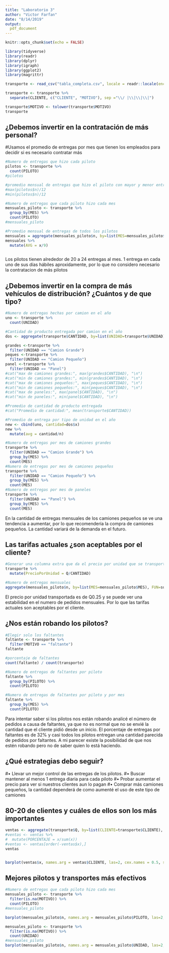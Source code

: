 ```yaml
---
title: "Laboratorio 3"
author: "Victor Farfan"
date: "8/14/2019"
output:
  pdf_document
---
```


```r
knitr::opts_chunk$set(echo = FALSE)
```

```r
library(tidyverse)
library(readr)
library(dplyr)
library(igraph)
library(ggplot2)
library(magrittr)

transporte <- read_csv("tabla_completa.csv", locale = readr::locale(encoding = "latin1"))

transporte <- transporte %>%
  separate(CLIENTE, c("CLIENTE", "MOTIVO"), sep ="\\/ |\\|\\|\\|")

transporte$MOTIVO <- tolower(transporte$MOTIVO)
transporte
```

## ¿Debemos invertir en la contratación de más personal? 
#Usamos el promedio de entregas por mes que tienen los empleados para decidir si es necesario contratar más
```r
#Numero de entregas que hizo cada piloto 
pilotos <- transporte %>%
  count(PILOTO)
#pilotos

#promedio mensual de entregas que hizo el piloto con mayor y menor entregas en el año
#max(pilotos$n)/12  
#min(pilotos$n)/12

#Numero de entregas que cada piloto hizo cada mes
mensuales_piloto <- transporte %>%
  group_by(MES) %>%
  count(PILOTO)
#mensuales_piloto

#Promedio mensual de entregas de todos los pilotos
mensuales = aggregate(mensuales_piloto$n, by=list(MES=mensuales_piloto$MES), FUN=sum)  
mensuales %>%
  mutate(AVG = x/9)



```
Los pilotos tienen alrededor de 20 a 24 entregas al mes. 1 entrega en cada uno de sus días hábiles aproxidamente, por lo que no considero necesario la contratacion de más pilotos




## ¿Debemos invertir en la compra de más vehículos de distribución? ¿Cuántos y de que tipo? 
```r
#Numero de entregas hechas por camion en el año
uno <- transporte %>%
  count(UNIDAD)

#Cantidad de producto entregada por camion en el año
dos <- aggregate(transporte$CANTIDAD, by=list(UNIDAD=transporte$UNIDAD), FUN=sum)

grandes <-transporte %>%
  filter(UNIDAD == "Camion Grande") 
peques <-transporte %>%
  filter(UNIDAD == "Camion Pequeño") 
panel <-transporte %>%
  filter(UNIDAD == "Panel") 
#cat("max de camiones grandes:", max(grandes$CANTIDAD), "\n")
#cat("min de camiones grandes:", min(grandes$CANTIDAD), "\n")
#cat("max de camiones pequeños:", max(peques$CANTIDAD), "\n")
#cat("min de camiones pequeños:", min(peques$CANTIDAD), "\n")
#cat("max de paneles:", max(panel$CANTIDAD), "\n")
#cat("min de paneles:", min(panel$CANTIDAD), "\n")

#Promedio de cantidad de producto entregada
#cat("Promedio de cantidad:", mean(transporte$CANTIDAD))

#Promedio de entrega por tipo de unidad en el año
new <- cbind(uno, cantidad=dos$x)
new %>%
  mutate(avg = cantidad/n)

#Numero de entregas por mes de camiones grandes
transporte %>%
  filter(UNIDAD == "Camion Grande") %>%
  group_by(MES) %>% 
  count(MES)
#Numero de entregas por mes de camiones pequeños
transporte %>%
  filter(UNIDAD == "Camion Pequeño") %>%
  group_by(MES) %>% 
  count(MES)
#Numero de entregas por mes de paneles
transporte %>%
  filter(UNIDAD == "Panel") %>%
  group_by(MES) %>% 
  count(MES)
```
En la cantidad de entregas mensuales de los camiones pequeños se ve una tendencia a aumentar, por lo que recomendería la compra de camiones pequeños. La cantidad variará de la demanda en el futuro. 


## Las tarifas actuales ¿son aceptables por el cliente?
```r
#Generar una columna extra que da el precio por unidad que se transportó
transporte %>%
  mutate(PrecioPorUnidad = Q/CANTIDAD)

#Numero de entregas mensuales
aggregate(mensuales_piloto$n, by=list(MES=mensuales_piloto$MES), FUN=sum)  
```
El precio por unidad transportada es de Q0.25 y se puede ver una estabilidad en el numero de pedidos mensuales. Por lo que las tarifas actuales son aceptables por el cliente. 


## ¿Nos están robando los pilotos?
```r
#Elegir solo los faltantes
faltante <- transporte %>%
  filter(MOTIVO == "faltante")
faltante

#porcentaje de faltantes
count(faltante) / count(transporte)

#Numero de entregas de faltantes por piloto
faltante %>%
  group_by(PILOTO) %>%
  count(PILOTO)

#Numero de entregas de faltantes por piloto y por mes
faltante %>%
  group_by(MES) %>%
  count(PILOTO)
```
Para intentar saber si los pilotos nos están robando analicé el número de pedidos a causa de faltantes, ya que no es normal que no se envié la cantidad que el cliente pidió desde un inicio. El porcentaje de entregas por faltantes es de 32% y casi todos los pilotos entregan una cantidad parecida de pedidos por faltantes. A mi parecer existe la posibilidad de que nos estén robando pero no de saber quien lo está haciendo. 



## ¿Qué estrategias debo seguir? 
#• Llevar un mejor control de las entregas de los pilotos. 
#• Buscar mantener al menos 1 entrega diaria para cada piloto
#• Probar aumentar el precio para ver si nuestros clientes aun lo pagan
#• Comprar más camiones pequeños, la cantidad dependerá de como aumenté el uso de este tipo de camiones


## 80-20 de clientes y cuáles de ellos son los más importantes
```r


ventas <- aggregate(transporte$Q, by=list(CLIENTE=transporte$CLIENTE), FUN=sum) 
#ventas <- ventas %>%
#  mutate(PORCENTAJE = x/sum(x))
#ventas <- ventas[order(-ventas$x),]
ventas


barplot(ventas$x, names.arg = ventas$CLIENTE, las=2, cex.names = 0.5, space=1, main = "Total compras por cliente en Q")

```

## Mejores pilotos y transportes más efectivos
```r
#Numero de entregas que cada piloto hizo cada mes
mensuales_piloto <- transporte %>%
  filter(is.na(MOTIVO)) %>%
  count(PILOTO)
#mensuales_piloto

barplot(mensuales_piloto$n, names.arg = mensuales_piloto$PILOTO, las=2, cex.names = 0.75, space=1, main="Entregas exitosas por piloto")


```

```r
mensuales_piloto <- transporte %>%
  filter(is.na(MOTIVO)) %>%
  count(UNIDAD)
#mensuales_piloto
barplot(mensuales_piloto$n, names.arg = mensuales_piloto$UNIDAD, las=2, cex.names = 0.75, space=1, main="Entregas exitosas por UNIDAD")
```

